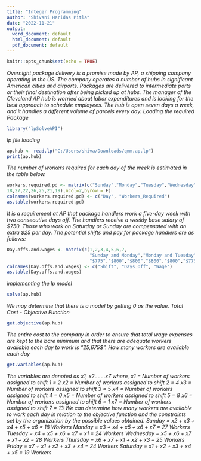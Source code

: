 ---
title: "Integer Programming"
author: "Shivani Haridas Pitla"
date: "2022-11-21"
output:
  word_document: default
  html_document: default
  pdf_document: default
---

```{r setup, include=FALSE}
knitr::opts_chunk$set(echo = TRUE)
```

*Overnight package delivery is a promise made by AP, a shipping company operating in the US. The company operates a number of hubs in significant American cities and airports. Packages are delivered to intermediate ports or their final destination after being picked up at hubs.*\vspace{2mm}
\newline
*The manager of the Cleveland AP hub is worried about labor expenditures and is looking for the best approach to schedule employees. The hub is open seven days a week, and it handles a different volume of parcels every day.*\vspace{1mm}
\newline
*Loading the required Package*
```{r}
library("lpSolveAPI")
```
*lp file loading*
```{r}
ap.hub <- read.lp("C:/Users/shiva/Downloads/qmm.ap.lp")
print(ap.hub)
```
*The number of workers required for each day of the week is estimated in the table below.*
```{r}
workers.required.pd <- matrix(c("Sunday","Monday","Tuesday","Wednesday","Thursday","Friday","Saturday",
18,27,22,26,25,21,19),ncol=2,byrow = F)
colnames(workers.required.pd) <- c("Day", "Workers_Required")
as.table(workers.required.pd)
```
*It is a requirement at AP that package handlers work a five-day week with two consecutive days off. The handlers receive a weekly base salary of $750. Those who work on Saturday or Sunday are compensated with an extra $25 per day. The potential shifts and pay for package handlers are as follows:*
```{r}
Day.offs.and.wages <- matrix(c(1,2,3,4,5,6,7,
                               "Sunday and Monday","Monday and Tuesday","Tuesday and Wednesday","Wednesday and Thursday","Thursday and Friday","Friday and Saturday","Saturday and Sunday",
                               "$775","$800","$800","$800","$800","$775","$750"),ncol=3,byrow=F)
colnames(Day.offs.and.wages) <- c("Shift", "Days_Off", "Wage")
as.table(Day.offs.and.wages)
```
*implementing the lp model*
```{r}
solve(ap.hub)
```
*We may determine that there is a model by getting 0 as the value.*\vspace{2mm}
\newline
*Total Cost - Objective Function*
```{r}
get.objective(ap.hub)
```
*The entire cost to the company in order to ensure that total wage expenses are kept to the bare minimum and that there are adequate workers available each day to work is "25,675$".*\vspace{2mm}
*How many workers are available each day*
```{r}
get.variables(ap.hub)
```
*The variables are denoted as x1, x2.......x7 where,*\vspace{1mm}
\newline
*x1 = Number of workers assigned to shift 1 = 2*\vspace{1mm}
\newline
*x2 = Number of workers assigned to shift 2 = 4*\vspace{1mm}
\newline
*x3 = Number of workers assigned to shift 3 = 5*\vspace{1mm}
\newline
*x4 = Number of workers assigned to shift 4 = 0*\vspace{1mm}
\newline
*x5 = Number of workers assigned to shift 5 = 8*\vspace{1mm}
\newline
*x6 = Number of workers assigned to shift 6 = 1*\vspace{1mm}
\newline
*x7 = Number of workers assigned to shift 7 = 13*\vspace{2mm}
\newline
*We can determine how many workers are available to work each day in relation to the objective function and the constraints set by the organization by the possible values obtained.*\vspace{1mm}
\newline
*Sunday = x2 + x3 + x4 + x5 + x6 = 18 Workers*\vspace{1mm}
\newline
*Monday = x3 + x4 + x5 + x6 + x7 = 27 Workers*\vspace{1mm}
\newline
*Tuesday = x4 + x5 + x6 + x7 + x1 = 24 Workers*\vspace{1mm}
\newline
*Wednesday = x5 + x6 + x7 + x1 + x2 = 28 Workers*\vspace{1mm}
\newline
*Thursday = x6 + x7 + x1 + x2 + x3 = 25 Workers*\vspace{1mm}
\newline
*Friday = x7 + x1 + x2 + x3 + x4 = 24 Workers*\vspace{1mm}
\newline
*Saturday = x1 + x2 + x3 + x4 + x5 = 19 Workers*\vspace{1mm}
\newline
